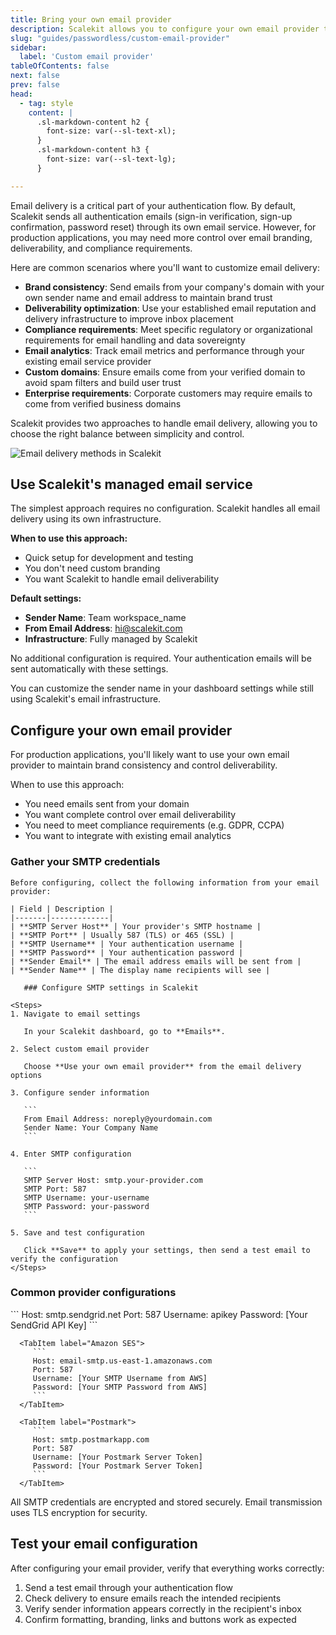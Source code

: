 ```yaml
---
title: Bring your own email provider
description: Scalekit allows you to configure your own email provider to improve deliverability and security.
slug: "guides/passwordless/custom-email-provider"
sidebar:
  label: 'Custom email provider'
tableOfContents: false
next: false
prev: false
head:
  - tag: style
    content: |
      .sl-markdown-content h2 {
        font-size: var(--sl-text-xl);
      }
      .sl-markdown-content h3 {
        font-size: var(--sl-text-lg);
      }

---
```



Email delivery is a critical part of your authentication flow. By default, Scalekit sends all authentication emails (sign-in verification, sign-up confirmation, password reset) through its own email service. However, for production applications, you may need more control over email branding, deliverability, and compliance requirements.

Here are common scenarios where you'll want to customize email delivery:

- **Brand consistency**: Send emails from your company's domain with your own sender name and email address to maintain brand trust
- **Deliverability optimization**: Use your established email reputation and delivery infrastructure to improve inbox placement
- **Compliance requirements**: Meet specific regulatory or organizational requirements for email handling and data sovereignty
- **Email analytics**: Track email metrics and performance through your existing email service provider
- **Custom domains**: Ensure emails come from your verified domain to avoid spam filters and build user trust
- **Enterprise requirements**: Corporate customers may require emails to come from verified business domains

Scalekit provides two approaches to handle email delivery, allowing you to choose the right balance between simplicity and control.

![Email delivery methods in Scalekit](@/assets/docs/common/email-providers/1-email-delivery-method.png)



## Use Scalekit's managed email service <Badge variant="note" text="Default"/>

   The simplest approach requires no configuration. Scalekit handles all email delivery using its own infrastructure.

   **When to use this approach:**
   - Quick setup for development and testing
   - You don't need custom branding
   - You want Scalekit to handle email deliverability

   **Default settings:**
   - **Sender Name**: Team workspace_name
   - **From Email Address**: hi@scalekit.com
   - **Infrastructure**: Fully managed by Scalekit

   No additional configuration is required. Your authentication emails will be sent automatically with these settings.

   <Aside type="tip">
   You can customize the sender name in your dashboard settings while still using Scalekit's email infrastructure.
   </Aside>

## Configure your own email provider

   For production applications, you'll likely want to use your own email provider to maintain brand consistency and control deliverability.

   When to use this approach:
   - You need emails sent from your domain
   - You want complete control over email deliverability
   - You need to meet compliance requirements (e.g. GDPR, CCPA)
   - You want to integrate with existing email analytics

### Gather your SMTP credentials

    Before configuring, collect the following information from your email provider:

    | Field | Description |
    |-------|-------------|
    | **SMTP Server Host** | Your provider's SMTP hostname |
    | **SMTP Port** | Usually 587 (TLS) or 465 (SSL) |
    | **SMTP Username** | Your authentication username |
    | **SMTP Password** | Your authentication password |
    | **Sender Email** | The email address emails will be sent from |
    | **Sender Name** | The display name recipients will see |

       ### Configure SMTP settings in Scalekit

    <Steps>
    1. Navigate to email settings

       In your Scalekit dashboard, go to **Emails**.

    2. Select custom email provider

       Choose **Use your own email provider** from the email delivery options

    3. Configure sender information

       ```
       From Email Address: noreply@yourdomain.com
       Sender Name: Your Company Name
       ```

    4. Enter SMTP configuration

       ```
       SMTP Server Host: smtp.your-provider.com
       SMTP Port: 587
       SMTP Username: your-username
       SMTP Password: your-password
       ```

    5. Save and test configuration

       Click **Save** to apply your settings, then send a test email to verify the configuration
    </Steps>

   ### Common provider configurations

   <Tabs>
      <TabItem label="SendGrid">
         ```
         Host: smtp.sendgrid.net
         Port: 587
         Username: apikey
         Password: [Your SendGrid API Key]
         ```
      </TabItem>

      <TabItem label="Amazon SES">
         ```
         Host: email-smtp.us-east-1.amazonaws.com
         Port: 587
         Username: [Your SMTP Username from AWS]
         Password: [Your SMTP Password from AWS]
         ```
      </TabItem>

      <TabItem label="Postmark">
         ```
         Host: smtp.postmarkapp.com
         Port: 587
         Username: [Your Postmark Server Token]
         Password: [Your Postmark Server Token]
         ```
      </TabItem>
   </Tabs>

   <Aside type="note">
   All SMTP credentials are encrypted and stored securely. Email transmission uses TLS encryption for security.
   </Aside>

## Test your email configuration

   After configuring your email provider, verify that everything works correctly:

   1. Send a test email through your authentication flow
   2. Check delivery to ensure emails reach the intended recipients
   3. Verify sender information appears correctly in the recipient's inbox
   4. Confirm formatting, branding, links and buttons work as expected
